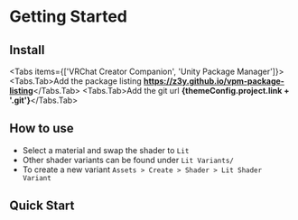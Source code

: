 

# Getting Started

## Install

<Tabs items={['VRChat Creator Companion', 'Unity Package Manager']}>
  <Tabs.Tab>Add the package listing <b>https://z3y.github.io/vpm-package-listing</b></Tabs.Tab>
  <Tabs.Tab>Add the git url <b>{themeConfig.project.link + '.git'}</b></Tabs.Tab>
</Tabs>

## How to use

- Select a material and swap the shader to `Lit`
- Other shader variants can be found under `Lit Variants/`
- To create a new variant `Assets > Create > Shader > Lit Shader Variant`

## Quick Start

<Cards>
  <Card title="Features Overview →" href="./features" />
  <Card title="Texture Packing →" href="./packing" />
  <Card title="Creating Variants →" href="./creating-variants" />
  <Card title="Material Setup →" href="./material-setup" />
</Cards>